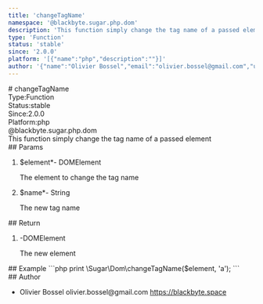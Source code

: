 ```yaml
---
title: 'changeTagName'
namespace: '@blackbyte.sugar.php.dom'
description: 'This function simply change the tag name of a passed element'
type: 'Function'
status: 'stable'
since: '2.0.0'
platform: '[{"name":"php","description":""}]'
author: '{"name":"Olivier Bossel","email":"olivier.bossel@gmail.com","url":"https://blackbyte.space"}'
---
```

<div class="docmap -mdx">
# changeTagName
<div class="docmap_metas">
<div class="docmap_type"><span class="docmap_type-label">Type:</span><span class="docmap_type-value">Function</span></div>
<div class="docmap_status"><span class="docmap_status-label">Status:</span><span class="docmap_status-value -stable">stable</span></div>
<div class="docmap_since"><span class="docmap_since-label">Since:</span><span class="docmap_since-value">2.0.0</span></div>
<div class="docmap_platform"><span class="docmap_platform-label">Platform:</span><span class="docmap_platform-value -php">php</span></div>
</div>
<div class="docmap_namespace">@blackbyte.sugar.php.dom</div>
<div class="docmap_description typo-lead typo-format">
This function simply change the tag name of a passed element
</div>
<div class="docmap_params">
## Params
<ol class="docmap_list">
<li class="docmap_item">
<span class="docmap_name">$element<span class="docmap_required">*</span></span><span class="docmap_default">-</span> <span class="docmap_type">DOMElement</span>
<p class="docmap_description">The element to change the tag name</p>
</li>
<li class="docmap_item">
<span class="docmap_name">$name<span class="docmap_required">*</span></span><span class="docmap_default">-</span> <span class="docmap_type">String</span>
<p class="docmap_description">The new tag name</p>
</li>
</ol>
</div>
<div class="docmap_return">
## Return
<ol class="docmap_list">
<li class="docmap_item">
<span class="docmap_default">-</span><span class="docmap_type">DOMElement</span>
<p class="docmap_description">The new element</p>
</li>
</ol>
</div>
<div class="docmap_examples">
## Example
<s-code language="php" header>
```php
print \Sugar\Dom\changeTagName($element, 'a');
```
</s-code>
</div>
<div class="docmap_author">
## Author
<ul class="docmap_list">
<li class="docmap_item">
<span class="docmap_name">Olivier Bossel</span>
<span class="docmap_email">olivier.bossel@gmail.com</span>
<a href="https://blackbyte.space" target="_blank" class="docmap_url">https://blackbyte.space</a>
</li>
</ul>
</div>
</div>